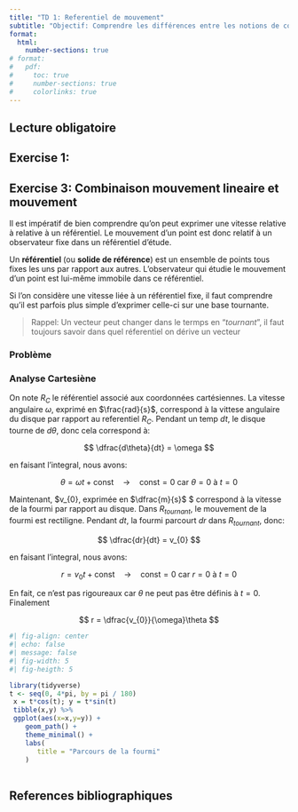 ```yaml
---
title: "TD 1: Referentiel de mouvement"
subtitle: "Objectif: Comprendre les différences entre les notions de coordonnées de **base de  projection** et de **référentiel**"
format:
  html:
    number-sections: true
# format:
#   pdf:
#     toc: true
#     number-sections: true
#     colorlinks: true
---
```



## Lecture obligatoire

## Exercise 1: 


## Exercise 3: Combinaison mouvement lineaire et mouvement 

Il est impératif de bien comprendre qu'on peut exprimer une vitesse relative à relative à un référentiel.
Le mouvement d’un point est donc relatif à un observateur fixe dans un référentiel d’étude.

::: {.callout-tip}
Un **référentiel** (ou **solide de référence**) est un ensemble de points tous fixes les uns par rapport aux autres. L’observateur qui étudie le mouvement d’un point est lui-même immobile dans ce référentiel.
:::

Si l'on considère une vitesse liée à un référentiel fixe, il faut comprendre qu'il est parfois  plus simple  d'exprimer celle-ci sur une base tournante. 

>Rappel: Un vecteur peut changer dans le termps en "*tournant*", il faut toujours savoir dans quel réferentiel on dérive un vecteur

### Problème


### Analyse Cartesiène

On note $R_{C}$ le référentiel associé aux coordonnées cartésiennes.
La vitesse angulaire $\omega$, exprimé en $\frac{rad}{s}$, correspond à la vittese angulaire du disque par rapport au referentiel $R_{C}$.
Pendant un temp $dt$, le disque tourne de $d\theta$, donc cela correspond à:

$$
\dfrac{d\theta}{dt} = \omega
$$

en faisant l'integral, nous avons:

$$
\theta = \omega t + \text{const} \quad\rightarrow\quad \text{const} = 0 \text{ car } \theta = 0  \text{ à } t=0
$$


Maintenant, $v_{0}, exprimée en $\dfrac{m}{s}$ $ correspond à la vitesse de la fourmi par rapport au disque.
Dans  $R_{tournant}$, le mouvement de la fourmi est rectiligne.
Pendant $dt$, la fourmi parcourt $dr$ dans $R_{tournant}$, donc:

$$
\dfrac{dr}{dt} = v_{0}
$$

en faisant l'integral, nous avons:

$$
r = v_{0} t + \text{const} \quad\rightarrow\quad \text{const} = 0 \text{ car } r = 0  \text{ à } t = 0
$$


En fait, ce n'est pas rigoureaux car $\theta$ ne peut pas être définis à  $t=0$.
Finalement

$$
r = \dfrac{v_{0}}{\omega}\theta
$$


```r
#| fig-align: center
#| echo: false
#| message: false
#| fig-width: 5
#| fig-heigth: 5

library(tidyverse)
t <- seq(0, 4*pi, by = pi / 180)
 x = t*cos(t); y = t*sin(t)
 tibble(x,y) %>% 
 ggplot(aes(x=x,y=y)) + 
    geom_path() +
    theme_minimal() +
    labs(
       title = "Parcours de la fourmi"
    )
 
```














## References bibliographiques 